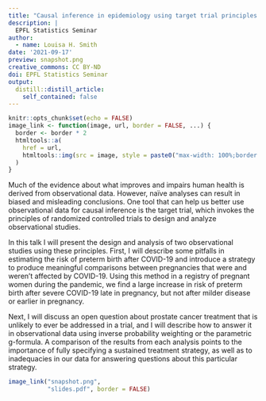 ```yaml
---
title: "Causal inference in epidemiology using target trial principles: Applications in pregnancy and prostate cancer"
description: |
  EPFL Statistics Seminar
author:
  - name: Louisa H. Smith
date: '2021-09-17'
preview: snapshot.png
creative_commons: CC BY-ND
doi: EPFL Statistics Seminar
output:
  distill::distill_article:
    self_contained: false
---
```


```r
knitr::opts_chunk$set(echo = FALSE)
image_link <- function(image, url, border = FALSE, ...) {
  border <- border * 2
  htmltools::a(
    href = url,
    htmltools::img(src = image, style = paste0("max-width: 100%;border: ", border, "px solid;"), ...)
  )
}
```

Much of the evidence about what improves and impairs human health is derived from observational data. However, naïve analyses can result in biased and misleading conclusions. One tool that can help us better use observational data for causal inference is the target trial, which invokes the principles of randomized controlled trials to design and analyze observational studies.

In this talk I will present the design and analysis of two observational studies using these principles. First, I will describe some pitfalls in estimating the risk of preterm birth after COVID-19 and introduce a strategy to produce meaningful comparisons between pregnancies that were and weren’t affected by COVID-19. Using this method in a registry of pregnant women during the pandemic, we find a large increase in risk of preterm birth after severe COVID-19 late in pregnancy, but not after milder disease or earlier in pregnancy.
  
Next, I will discuss an open question about prostate cancer treatment that is unlikely to ever be addressed in a trial, and I will describe how to answer it in observational data using inverse probability weighting or the parametric g-formula. A comparison of the results from each analysis points to the importance of fully specifying a sustained treatment strategy, as well as to inadequacies in our data for answering questions about this particular strategy.
  
```r
image_link("snapshot.png",
           "slides.pdf", border = FALSE)
```
